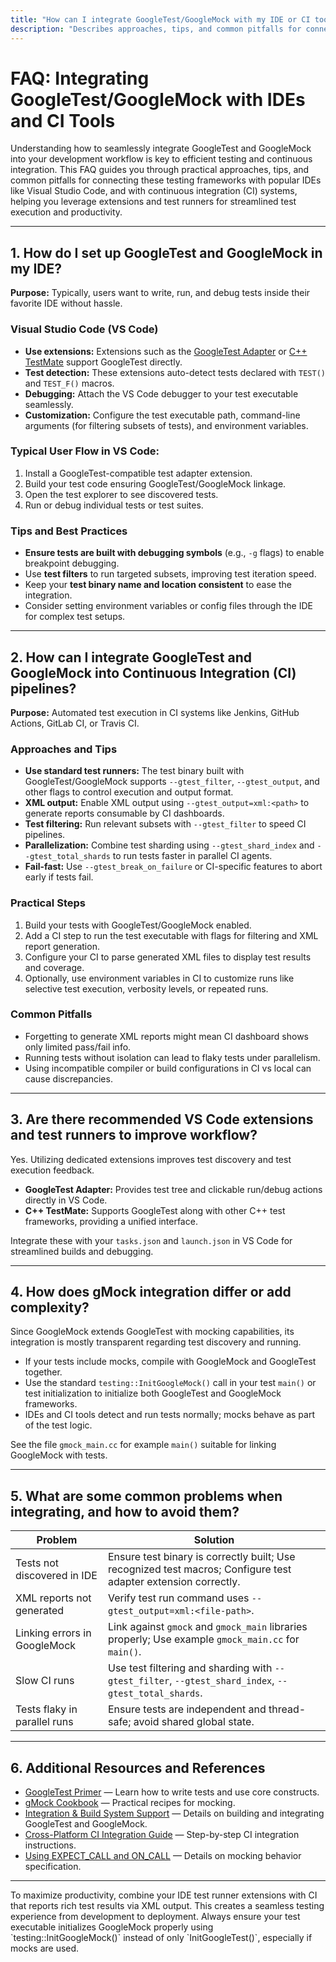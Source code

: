 ```yaml
---
title: "How can I integrate GoogleTest/GoogleMock with my IDE or CI tools?"
description: "Describes approaches, tips, and common pitfalls for connecting the testing framework to development environments and continuous integration systems, with pointers to VS Code extensions and test runners for enhanced workflows."
---
```


# FAQ: Integrating GoogleTest/GoogleMock with IDEs and CI Tools

Understanding how to seamlessly integrate GoogleTest and GoogleMock into your development workflow is key to efficient testing and continuous integration. This FAQ guides you through practical approaches, tips, and common pitfalls for connecting these testing frameworks with popular IDEs like Visual Studio Code, and with continuous integration (CI) systems, helping you leverage extensions and test runners for streamlined test execution and productivity.

---

## 1. How do I set up GoogleTest and GoogleMock in my IDE?

**Purpose:** Typically, users want to write, run, and debug tests inside their favorite IDE without hassle.

### Visual Studio Code (VS Code)

- **Use extensions:** Extensions such as the [GoogleTest Adapter](https://marketplace.visualstudio.com/items?itemName=matepek.vscode-catch2-test-adapter) or [C++ TestMate](https://marketplace.visualstudio.com/items?itemName=matepek.vscode-catch2-test-adapter) support GoogleTest directly.
- **Test detection:** These extensions auto-detect tests declared with `TEST()` and `TEST_F()` macros.
- **Debugging:** Attach the VS Code debugger to your test executable seamlessly.
- **Customization:** Configure the test executable path, command-line arguments (for filtering subsets of tests), and environment variables.

### Typical User Flow in VS Code:

1. Install a GoogleTest-compatible test adapter extension.
2. Build your test code ensuring GoogleTest/GoogleMock linkage.
3. Open the test explorer to see discovered tests.
4. Run or debug individual tests or test suites.

### Tips and Best Practices

- **Ensure tests are built with debugging symbols** (e.g., `-g` flags) to enable breakpoint debugging.
- Use **test filters** to run targeted subsets, improving test iteration speed.
- Keep your **test binary name and location consistent** to ease the integration.
- Consider setting environment variables or config files through the IDE for complex test setups.

---

## 2. How can I integrate GoogleTest and GoogleMock into Continuous Integration (CI) pipelines?

**Purpose:** Automated test execution in CI systems like Jenkins, GitHub Actions, GitLab CI, or Travis CI.

### Approaches and Tips

- **Use standard test runners:** The test binary built with GoogleTest/GoogleMock supports `--gtest_filter`, `--gtest_output`, and other flags to control execution and output format.
- **XML output:** Enable XML output using `--gtest_output=xml:<path>` to generate reports consumable by CI dashboards.
- **Test filtering:** Run relevant subsets with `--gtest_filter` to speed CI pipelines.
- **Parallelization:** Combine test sharding using `--gtest_shard_index` and `--gtest_total_shards` to run tests faster in parallel CI agents.
- **Fail-fast:** Use `--gtest_break_on_failure` or CI-specific features to abort early if tests fail.

### Practical Steps

1. Build your tests with GoogleTest/GoogleMock enabled.
2. Add a CI step to run the test executable with flags for filtering and XML report generation.
3. Configure your CI to parse generated XML files to display test results and coverage.
4. Optionally, use environment variables in CI to customize runs like selective test execution, verbosity levels, or repeated runs.

### Common Pitfalls

- Forgetting to generate XML reports might mean CI dashboard shows only limited pass/fail info.
- Running tests without isolation can lead to flaky tests under parallelism.
- Using incompatible compiler or build configurations in CI vs local can cause discrepancies.

---

## 3. Are there recommended VS Code extensions and test runners to improve workflow?

Yes. Utilizing dedicated extensions improves test discovery and test execution feedback.

- **GoogleTest Adapter:** Provides test tree and clickable run/debug actions directly in VS Code.
- **C++ TestMate:** Supports GoogleTest along with other C++ test frameworks, providing a unified interface.

Integrate these with your `tasks.json` and `launch.json` in VS Code for streamlined builds and debugging.

---

## 4. How does gMock integration differ or add complexity?

Since GoogleMock extends GoogleTest with mocking capabilities, its integration is mostly transparent regarding test discovery and running.

- If your tests include mocks, compile with GoogleMock and GoogleTest together.
- Use the standard `testing::InitGoogleMock()` call in your test `main()` or test initialization to initialize both GoogleTest and GoogleMock frameworks.
- IDEs and CI tools detect and run tests normally; mocks behave as part of the test logic.

See the file `gmock_main.cc` for example `main()` suitable for linking GoogleMock with tests.

---

## 5. What are some common problems when integrating, and how to avoid them?

| Problem                         | Solution                                                                                                   |
|--------------------------------|------------------------------------------------------------------------------------------------------------|
| Tests not discovered in IDE     | Ensure test binary is correctly built; Use recognized test macros; Configure test adapter extension correctly. |
| XML reports not generated       | Verify test run command uses `--gtest_output=xml:<file-path>`.
| Linking errors in GoogleMock    | Link against `gmock` and `gmock_main` libraries properly; Use example `gmock_main.cc` for `main()`.
| Slow CI runs                    | Use test filtering and sharding with `--gtest_filter`, `--gtest_shard_index`, `--gtest_total_shards`.
| Tests flaky in parallel runs    | Ensure tests are independent and thread-safe; avoid shared global state.

---

## 6. Additional Resources and References

- [GoogleTest Primer](../getting-started/primer) — Learn how to write tests and use core constructs.
- [gMock Cookbook](../docs/gmock_cook_book.md) — Practical recipes for mocking.
- [Integration & Build System Support](../overview/feature-overview-integration/integration-points) — Details on building and integrating GoogleTest and GoogleMock.
- [Cross-Platform CI Integration Guide](../guides/integration-real-world/cross-platform-ci) — Step-by-step CI integration instructions.
- [Using EXPECT_CALL and ON_CALL](../api-reference/gmock-api-core/expectations-and-sequencing) — Details on mocking behavior specification.

---

<Tip>
To maximize productivity, combine your IDE test runner extensions with CI that reports rich test results via XML output. This creates a seamless testing experience from development to deployment.
</Tip>

<Note>
Always ensure your test executable initializes GoogleMock properly using `testing::InitGoogleMock()` instead of only `InitGoogleTest()`, especially if mocks are used.
</Note>